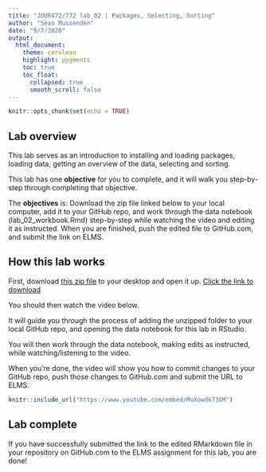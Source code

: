 ```yaml
---
title: "JOUR472/772 lab_02 | Packages, Selecting, Sorting"
author: "Sean Mussenden"
date: "9/7/2020"
output:
  html_document:
    theme: cerulean
    highlight: pygments
    toc: true
    toc_float:
      collapsed: true
      smooth_scroll: false
---
```


```r
knitr::opts_chunk$set(echo = TRUE)
```

## Lab overview

This lab serves as an introduction to installing and loading packages, loading data, getting an overview of the data, selecting and sorting. 

This lab has one **objective** for you to complete, and it will walk you step-by-step through completing that objective.  

The **objectives** is:  Download the zip file linked below to your local computer, add it to your GitHub repo, and work through the data notebook (lab_02_workbook.Rmd) step-by-step while watching the video and editing it as instructed. When you are finished, push the edited file to GitHub.com, and submit the link on ELMS. 

## How this lab works

First, download [this zip file](https://github.com/smussenden/20_fall_data_journalism/raw/master/labs/lab_02/lab_02_workbook/lab_02.zip) to your desktop and open it up. [Click the link to download](https://github.com/smussenden/20_fall_data_journalism/raw/master/labs/lab_02/lab_02_workbook/lab_02.zip)  

You should then watch the video below. 

It will guide you through the process of adding the unzipped folder to your local GitHub repo, and opening the data notebook for this lab in RStudio.  

You will then work through the data notebook, making edits as instructed, while watching/listening to the video.  

When you're done, the video will show you how to commit changes to your GitHub repo, push those changes to GitHub.com and submit the URL to ELMS.  

```r
knitr::include_url("https://www.youtube.com/embed/MuXowdk73GM")
```

## Lab complete

If you have successfully submitted the link to the edited RMarkdown file in your repository on GitHub.com to the ELMS assignment for this lab, you are done!  
